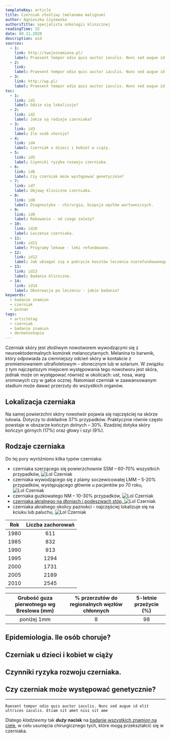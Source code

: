 ```yaml
---
templateKey: article
title: Czerniak złośliwy (melanoma malignum)
author: Agnieszka Czyżewska
authorsTitle: specjalista onkologii klinicznej
readingTime: 15
date: 08.11.2020
description: asd
sources: 
  - 1:
    link: http://twojeznamiona.pl/
    label: Praesent tempor odio quis auctor iaculis. Nunc sed augue id elit ultrices
  - 2:
    link: 
    label: Praesent tempor odio quis auctor iaculis. Nunc sed augue id elit ultrices
  - 3:
    link: http://wp.pl/
    label: Praesent tempor odio quis auctor iaculis. Nunc sed augue id elit ultrices
toc:
  - 1:
    link: id1
    label: Gdzie się lokalizuje?
  - 2:
    link: id2
    label: Jakie są rodzaje czerniaka?
  - 3:
    link: id3
    label: Ile osób choruje?
  - 4:
    link: id4
    label: Czerniak u dzieci i kobiet w ciąży.
  - 5:
    link: id5
    label: Czynniki ryzyka rozwoju czerniaka.
  - 6:
    link: id6
    label: Czy czerniak może występować genetycznie?
  - 7:
    link: id7
    label: Objawy kliniczne czerniaka.
  - 8:
    link: id8
    label: Diagnostyka - chirurgia, biopsja węzłów wartowniczych.
  - 9:
    link: id9
    label: Rokowanie - od czego zależy?
  - 10:
    link: id10
    label: Leczenie czerniaka.
  - 11:
    link: id11
    label: Programy lekowe - leki refundowane.
  - 12:
    link: id12
    label: Jak ubiegać się o pokrycie kosztów leczenia nierefundowanego?
  - 13:
    link: id13
    label: Badanie kliniczne.
  - 14:
    link: id14
    label: Obserwacja po leczeniu - jakie badania?
keywords:
  - badanie znamion
  - czerniak
  - poznan
tags:
  - articletag
  - czerniak
  - badanie znamion
  - dermatoskopia
---
```


Czerniak skóry jest złośliwym nowotworem wywodzącymi się z neuroektodermalnych komórek melanocytarnych. Melanina to barwnik, który odpowiada za ciemniejszy odcień skóry w kontakcie z promieniowaniem ultrafioletowym – słonecznym lub w solarium. W związku z tym najczęstszym miejscem występowania tego nowotworu jest skóra, jednak może on występować również w okolicach: ust, nosa, warg sromowych czy w gałce ocznej. Natomiast czerniak w zaawansowanym stadium może dawać przerzuty do wszystkich organów.

<span id="id1" />

## Lokalizacja czerniaka

Na samej powierzchni skóry nowotwór pojawia się najczęściej na skórze tułowia. Dotyczy to dokładnie 37% przypadków. Praktycznie równie często powstaje w obszarze kończyn dolnych – 30%. Rzadziej dotyka skóry kończyn górnych (17%) oraz głowy i szyi (9%).

<span id="id2" />

## Rodzaje czerniaka

Do tej pory wyróżniono kilka typów czerniaka:
* czerniaka szerzącego się powierzchownie SSM – 60-70% wszystkich przypadków,
![Lol Czerniak](img/czerniak43.jpg)
* czerniaka wywodzącego się z plamy soczewicowatej LMM – 5-20% przypadków, występującego głównie u pacjentów po 70 roku,
![Lol Czerniak](img/czerniak43.jpg)
* czerniaka guzkowatego NM – 10-30% przypadków,
![Lol Czerniak](img/czerniak43.jpg)
* [czerniaka akralnego na dłoniach i podeszwach stóp, ](/czerniak/rodzaje-czerniaka/czerniak-na-dloniach-i-podeszwach-stop "Czerniak akralny na dłoniach i podeszwach stóp")
![Lol Czerniak](img/czerniak43.jpg)
* czerniaka akralnego okolicy paznokci - najczęściej lokalizuje się na kciuku lub paluchu,
![Lol Czerniak](img/czerniak43.jpg)



<More link="/costam/costam" text="Jak wyglądają różne rodzaje czerniaka - zdjęcia" cta="Sprawdź" />

						
						


|     Rok     | Liczba zachorowań  |
|:-----------:|:------------------:|
|      1980   |       611          | 
|      1985   |       832          | 
|      1990   |       913          | 
|      1995   |       1294         | 
|      2000   |       1731         | 
|      2005   |       2189         | 
|      2010   |       2545         | 


|     Grubość guza pierwotnego wg Breslowa (mm)     | % przerzutów do regionalnych węzłów chłonnych  | 5-letnie przeżycie (%) |
|:-----------:|:------------------:|:------------------:|
|poniżej 1mm |	8 |	98|

<span id="id3" />

## Epidemiologia. Ile osób choruje?

<span id="id4" />

## Czerniak u dzieci i kobiet w ciąży

<span id="id5" />

## Czynniki ryzyka rozwoju czerniaka.

<span id="id6" />

## Czy czerniak może występować genetycznie?





---



`Raesent tempor odio quis auctor iaculis. Nunc sed augue id elit ultrices iaculis. Etiam sit amet nisi sit ame`

Dlatego _kladzieemy_ tak ***duży*** **nacisk** na [badanie wszystkich znamion na ciele](https://twojeznamiona.pl/badanie-znamion "Badanie Znamion"), w celu usunięcia chirurgicznego tych, które mogą przekształcić się w czerniaka.

